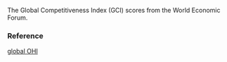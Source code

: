 The Global Competitiveness Index (GCI) scores from the World Economic Forum.

### Reference

[global OHI](http://www.oceanhealthindex.org/methodology/components)